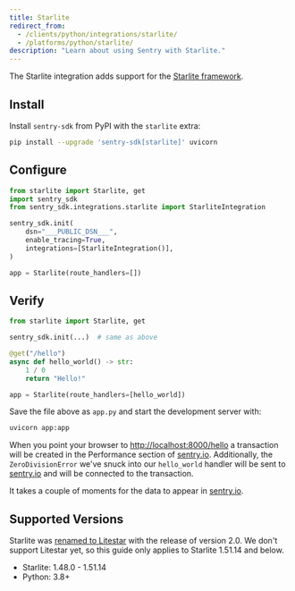 ```yaml
---
title: Starlite
redirect_from:
  - /clients/python/integrations/starlite/
  - /platforms/python/starlite/
description: "Learn about using Sentry with Starlite."
---
```


The Starlite integration adds support for the [Starlite framework](https://docs.litestar.dev/1/).

## Install

Install `sentry-sdk` from PyPI with the `starlite` extra:

```bash
pip install --upgrade 'sentry-sdk[starlite]' uvicorn
```

## Configure

<SignInNote />

```python
from starlite import Starlite, get
import sentry_sdk
from sentry_sdk.integrations.starlite import StarliteIntegration

sentry_sdk.init(
    dsn="___PUBLIC_DSN___",
    enable_tracing=True,
    integrations=[StarliteIntegration()],
)

app = Starlite(route_handlers=[])
```

## Verify

```python
from starlite import Starlite, get

sentry_sdk.init(...)  # same as above

@get("/hello")
async def hello_world() -> str:
    1 / 0
    return "Hello!"

app = Starlite(route_handlers=[hello_world])
```

Save the file above as `app.py` and start the development server with:

```bash
uvicorn app:app
```

When you point your browser to [http://localhost:8000/hello](http://localhost:8000/hello) a transaction will be created in the Performance section of [sentry.io](https://sentry.io). Additionally, the `ZeroDivisionError` we've snuck into our `hello_world` handler will be sent to [sentry.io](https://sentry.io) and will be connected to the transaction.

It takes a couple of moments for the data to appear in [sentry.io](https://sentry.io).

## Supported Versions

<Alert level="warning" title="Note">

Starlite was [renamed to Litestar](https://litestar.dev/about/organization.html#litestar-and-starlite)
with the release of version 2.0. We don't support Litestar yet, so this guide only applies to Starlite 1.51.14
and below.

</Alert>

- Starlite: 1.48.0 - 1.51.14
- Python: 3.8+
